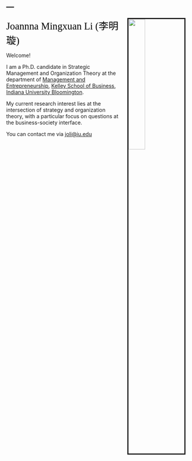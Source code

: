 ---
---
<link href="site_libs/fontawesome-free-6.0.0-beta3-web/css/all.css" rel="stylesheet">

<img src="images/AtOSU.JPG" style="width:30%; border:3px solid; margin-left: 20px; margin-right: 20px" align="right">

<span style="color:Black; font-size: 20pt; font-family:'Lucida Sans'" >Joannna Mingxuan Li </span>    <span style="color:Black; font-size: 20pt; font-family:'SimYou'" >(李明璇)</span>


Welcome!

I am a Ph.D. candidate in Strategic Management and Organization Theory at the department of [Management and Entrepreneurship](https://kelley.iu.edu/faculty-research/departments/management-entrepreneurship/index.html), [Kelley School of Business](https://kelley.iu.edu/), [Indiana University Bloomington](https://indiana.edu/).


My current research interest lies at the intersection of strategy and organization theory, with a particular focus on questions at the business-society interface. 

You can contact me via [joli@iu.edu](joli@iu.edu)<br>


